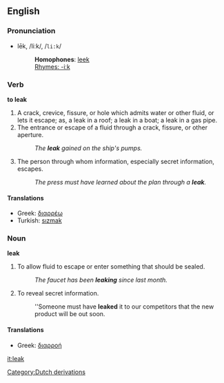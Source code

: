 ==English==

===Pronunciation===
*lēk, /liːk/, /<tt>li:k</tt>/
*:'''Homophones''': [[leek]]
*:[[Rhymes:English:-iːk|Rhymes: -iːk]]

===Verb===
'''to leak'''

#A crack, crevice, fissure, or hole which admits water or other fluid, or lets it escape; as, a leak in a roof; a leak in a boat; a leak in a gas pipe.
#The entrance or escape of a fluid through a crack, fissure, or other aperture.
#:''The '''leak''' gained on the ship's pumps.''
#The person through whom information, especially secret information, escapes.
#:''The press must have learned about the plan through a '''leak'''.''

====Translations====
{{Top}}
*Greek: [[:el:διαρρέω|διαρρέω]]
*Turkish: [[sızmak]]
{{Mid}}
{{Bottom}}

===Noun===
'''leak'''
#To allow fluid to escape or enter something that should be sealed.
#:''The faucet has been '''leaking''' since last month.''
#To reveal secret information.
#:''Someone must have '''leaked''' it to our competitors that the new product will be out soon.

====Translations====
{{Top}}
*Greek: [[:el:διαρροή|διαρροή]]
{{Mid}}
{{Bottom}}


[[it:leak]]

<!-- Categories -->
[[Category:Dutch derivations]]